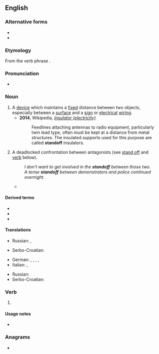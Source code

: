 {{also|stand off|stand-off}}
==English==

===Alternative forms===
* {{l|en|stand off}}
* {{l|en|stand-off}}

===Etymology===
From the verb phrase {{m|en|stand off}}.

===Pronunciation===
* {{audio|en-us-standoff.ogg|Audio (US)|lang=en}}

===Noun===
{{en-noun}}

# A [[device]] which maintains a [[fixed]] distance between two objects, especially between a [[surface]] and a [[sign]] or [[electrical]] [[wiring]].
#* '''2014''', Wikipedia, ''[[:w:Insulator (electricity)|Insulator (electricity)]]''
#*: Feedlines attaching antennas to radio equipment, particularly twin lead type, often must be kept at a distance from metal structures. The insulated supports used for this purpose are called '''standoff''' insulators.
# A deadlocked confrontation between antagonists (see [[stand off]] and [[#Verb|verb]] below).
#: ''I don't want to get involved in the '''standoff''' between those two.''
#: ''A tense '''standoff''' between demonstrators and police continued overnight.''
#* {{quote-journal
|lang=en
|date=May 23, 2016
|author=Ignatiy Vishnevetsky
|title=Apocalypse pits the strengths of the X-Men series against the weaknesses
|work=The Onion AV Club
|url=http://www.avclub.com/review/apocalypse-pits-strengths-x-men-series-against-wea-236770
|page=
|passage=In recent months, both Batman V Superman: Dawn Of Justice and Captain America: Civil War have offered up big, flashy superhero '''standoffs''' as feuds of ideology and stubborn will.}}

====Derived terms====
* {{l|en|porcelain standoff insulator}}
* {{l|en|Mexican standoff}}
* {{l|en|standoffish}}

====Translations====
{{trans-top|a device which maintains a fixed distance}}
* Russian: {{t+|ru|распорка}}, {{t+|ru|проставка}}
{{trans-mid}}
* Serbo-Croatian: {{t+|sh|razmaknica|f}}
{{trans-bottom}}

{{trans-top|a deadlocked confrontation}}
* German: {{t|de|Pattsituation|f}}, {{t+|de|Patt|n}}, {{t+|de|Stillstand|m}}, {{t|de|festgefahrene Lage|f}}, {{t|de|verfahrene Situation|f}}
* Italian: {{t+|it|impasse}}, {{t+|it|stallo|m}}
{{trans-mid}}
* Russian: {{t+|ru|противостояние|n|sc=Cyrl}}
* Serbo-Croatian: {{t|sh|pat pozicija|f}}
{{trans-bottom}}

===Verb===
{{en-verb|stands off|standing off|stood off}}

# {{nonstandard spelling of|stand off|lang=en}}

====Usage notes====
* {{en-usage-verb-particle-solid|stand|off}}

===Anagrams===
* {{anagrams|en|a=adffnost|offstand}}